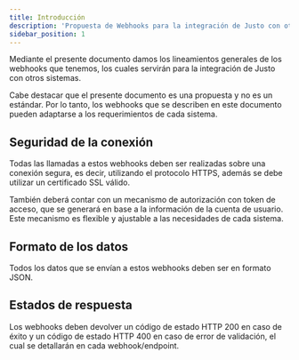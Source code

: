 ```yaml
---
title: Introducción
description: 'Propuesta de Webhooks para la integración de Justo con otros sistemas'
sidebar_position: 1
---
```


Mediante el presente documento damos los lineamientos generales de los webhooks que tenemos, los cuales servirán para la integración de Justo con otros sistemas.

Cabe destacar que el presente documento es una propuesta y no es un estándar. Por lo tanto, los webhooks que se describen en este documento pueden adaptarse a los requerimientos de cada sistema.

## Seguridad de la conexión

Todas las llamadas a estos webhooks deben ser realizadas sobre una conexión segura, es decir, utilizando el protocolo HTTPS, además se debe utilizar un certificado SSL válido. 

También deberá contar con un mecanismo de autorización con token de acceso, que se generará en base a la información de la cuenta de usuario. Este mecanismo es flexible y ajustable a las necesidades de cada sistema.

## Formato de los datos

Todos los datos que se envían a estos webhooks deben ser en formato JSON.

## Estados de respuesta

Los webhooks deben devolver un código de estado HTTP 200 en caso de éxito y un código de estado HTTP 400 en caso de error de validación, el cual se detallarán en cada webhook/endpoint.